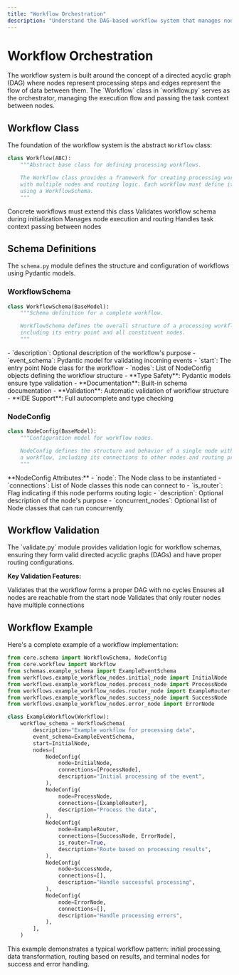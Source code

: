 ```yaml
---
title: "Workflow Orchestration"
description: "Understand the DAG-based workflow system that manages node execution and data flow through directed processing pipelines."
---
```


# Workflow Orchestration

<Info>
The workflow system is built around the concept of a directed acyclic graph (DAG) where nodes represent processing steps and edges represent the flow of data between them. The `Workflow` class in `workflow.py` serves as the orchestrator, managing the execution flow and passing the task context between nodes.
</Info>

## Workflow Class

The foundation of the workflow system is the abstract `Workflow` class:

```python
class Workflow(ABC):
    """Abstract base class for defining processing workflows.

    The Workflow class provides a framework for creating processing workflows
    with multiple nodes and routing logic. Each workflow must define its structure
    using a WorkflowSchema.
    """
```

<CardGroup cols={2}>
  <Card title="Abstract Base Class" icon="cube">
    Concrete workflows must extend this class
  </Card>
  <Card title="Schema Validation" icon="shield-check">
    Validates workflow schema during initialization
  </Card>
  <Card title="Node Execution" icon="play">
    Manages node execution and routing
  </Card>
  <Card title="Context Management" icon="database">
    Handles task context passing between nodes
  </Card>
</CardGroup>

## Schema Definitions

The `schema.py` module defines the structure and configuration of workflows using Pydantic models.

### WorkflowSchema

```python
class WorkflowSchema(BaseModel):
    """Schema definition for a complete workflow.

    WorkflowSchema defines the overall structure of a processing workflow,
    including its entry point and all constituent nodes.
    """
```

<Tabs>
  <Tab title="Key Attributes">
    - `description`: Optional description of the workflow's purpose
    - `event_schema`: Pydantic model for validating incoming events
    - `start`: The entry point Node class for the workflow
    - `nodes`: List of NodeConfig objects defining the workflow structure
  </Tab>
  <Tab title="Benefits">
    - **Type Safety**: Pydantic models ensure type validation
    - **Documentation**: Built-in schema documentation
    - **Validation**: Automatic validation of workflow structure
    - **IDE Support**: Full autocomplete and type checking
  </Tab>
</Tabs>

### NodeConfig

```python
class NodeConfig(BaseModel):
    """Configuration model for workflow nodes.

    NodeConfig defines the structure and behavior of a single node within
    a workflow, including its connections to other nodes and routing properties.
    """
```

<Info>
**NodeConfig Attributes:**
- `node`: The Node class to be instantiated
- `connections`: List of Node classes this node can connect to
- `is_router`: Flag indicating if this node performs routing logic
- `description`: Optional description of the node's purpose
- `concurrent_nodes`: Optional list of Node classes that can run concurrently
</Info>

## Workflow Validation

<Warning>
The `validate.py` module provides validation logic for workflow schemas, ensuring they form valid directed acyclic graphs (DAGs) and have proper routing configurations.
</Warning>

**Key Validation Features:**

<Steps>
  <Step title="DAG Validation">
    Validates that the workflow forms a proper DAG with no cycles
  </Step>
  <Step title="Reachability Check">
    Ensures all nodes are reachable from the start node
  </Step>
  <Step title="Router Validation">
    Validates that only router nodes have multiple connections
  </Step>
</Steps>

## Workflow Example

Here's a complete example of a workflow implementation:

```python
from core.schema import WorkflowSchema, NodeConfig
from core.workflow import Workflow
from schemas.example_schema import ExampleEventSchema
from workflows.example_workflow_nodes.initial_node import InitialNode
from workflows.example_workflow_nodes.process_node import ProcessNode
from workflows.example_workflow_nodes.router_node import ExampleRouter
from workflows.example_workflow_nodes.success_node import SuccessNode
from workflows.example_workflow_nodes.error_node import ErrorNode

class ExampleWorkflow(Workflow):
    workflow_schema = WorkflowSchema(
        description="Example workflow for processing data",
        event_schema=ExampleEventSchema,
        start=InitialNode,
        nodes=[
            NodeConfig(
                node=InitialNode,
                connections=[ProcessNode],
                description="Initial processing of the event",
            ),
            NodeConfig(
                node=ProcessNode,
                connections=[ExampleRouter],
                description="Process the data",
            ),
            NodeConfig(
                node=ExampleRouter,
                connections=[SuccessNode, ErrorNode],
                is_router=True,
                description="Route based on processing results",
            ),
            NodeConfig(
                node=SuccessNode,
                connections=[],
                description="Handle successful processing",
            ),
            NodeConfig(
                node=ErrorNode,
                connections=[],
                description="Handle processing errors",
            ),
        ],
    )
```

<Tip>
This example demonstrates a typical workflow pattern: initial processing, data transformation, routing based on results, and terminal nodes for success and error handling.
</Tip>